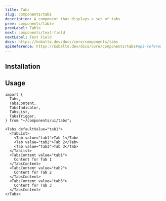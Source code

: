 ```yaml
---
title: Tabs
slug: components/tabs
description: A component that displays a set of tabs.
prev: components/table
prevLabel: Table
next: components/text-field
nextLabel: Text Field
docs: https://kobalte.dev/docs/core/components/tabs
apiReference: https://kobalte.dev/docs/core/components/tabs#api-reference
---
```



<PreviewTabs demoCode={TabsDemoCode}>
    <TabsDemo client:only="solid-js" /> 
</PreviewTabs>

## Installation

<InstallationTabs name="tabs" code={TabsCode} />

## Usage

```tsx
import {
  Tabs,
  TabsContent,
  TabsIndicator,
  TabsList,
  TabsTrigger,
} from "~/components/ui/tabs";
```

```tsx
<Tabs defaultValue="tab1">
  <TabList>
    <Tab value="tab1">Tab 1</Tab>
    <Tab value="tab2">Tab 2</Tab>
    <Tab value="tab3">Tab 3</Tab>
  </TabList>
  <TabsContent value="tab1">
    Content for Tab 1
  </TabsContent>
  <TabsContent value="tab2">
    Content for Tab 2
  </TabsContent>
  <TabsContent value="tab3">
    Content for Tab 3
  </TabsContent>
</Tabs>
```